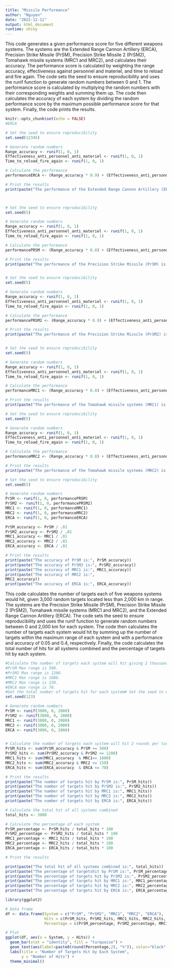 ---
title: "Missile Performance"
author: "Nguyen"
date: "2022-12-11"
output: html_document
runtime: shiny
---
This code generates a given performance score for five different weapons systems. The systems are the Extended Range Cannon Artillery (ERCA), Precision Strike Missile (PrSM), Precision Strike Missile 2 (PrSM2), Tomahawk missile systems (MRC1 and MRC2), and calculates their accuracy. The performance score is calculated by weighting the range accuracy, effectiveness against personnel and materiel, and time to reload and fire again. The code sets the seed to ensure reproducibility and uses the runif function to generate random numbers between 0 and 1. The performance score is calculated by multiplying the random numbers with their corresponding weights and summing them up. The code then calculates the accuracy of each system by dividing the random performance score by the maximum possible performance score for that system. Finally, the code prints the results.
```{r setup, include=FALSE}
knitr::opts_chunk$set(echo = FALSE)
#ERCA

# Set the seed to ensure reproducibility 
set.seed(12345)

# Generate random numbers
Range_accuracy <- runif(1, 0, 1)
Effectiveness_anti_personnel_anti_materiel <- runif(1, 0, 1)
Time_to_reload_fire_again <- runif(1, 0, 1)

# Calculate the performance
performanceERCA <- (Range_accuracy * 0.9) + (Effectiveness_anti_personnel_anti_materiel * 0.9) + (Time_to_reload_fire_again * 0.8)

# Print the results
print(paste("The performance of the Extended Range Cannon Artillery (ERCA) with a range of 70km is:", performanceERCA))



# Set the seed to ensure reproducibility 
set.seed(5)

# Generate random numbers
Range_accuracy <- runif(1, 0, 1)
Effectiveness_anti_personnel_anti_materiel <- runif(1, 0, 1)
Time_to_reload_fire_again <- runif(1, 0, 1)

# Calculate the performance
performancePRSM <- (Range_accuracy * 0.8) + (Effectiveness_anti_personnel_anti_materiel * 0.8) + (Time_to_reload_fire_again * 0.8)

# Print the results
print(paste("The performance of the Precision Strike Missile (PrSM) is:", performancePRSM))


# Set the seed to ensure reproducibility 
set.seed(5)

# Generate random numbers
Range_accuracy <- runif(1, 0, 1)
Effectiveness_anti_personnel_anti_materiel <- runif(1, 0, 1)
Time_to_reload_fire_again <- runif(1, 0, 1)

# Calculate the performance
performancePRSM2 <- (Range_accuracy * 0.9) + (Effectiveness_anti_personnel_anti_materiel * 0.8) + (Time_to_reload_fire_again * 0.7)

# Print the results
print(paste("The performance of the Precision Strike Missile (PrSM2) is:", performancePRSM2))


# Set the seed to ensure reproducibility 
set.seed(5)

# Generate random numbers
Range_accuracy <- runif(1, 0, 1)
Effectiveness_anti_personnel_anti_materiel <- runif(1, 0, 1)
Time_to_reload_fire_again <- runif(1, 0, 1)

# Calculate the performance
performanceMRC1 <- (Range_accuracy * 0.8) + (Effectiveness_anti_personnel_anti_materiel * 0.8) + (Time_to_reload_fire_again * 0.1)

# Print the results
print(paste("The performance of the Tomahawk missile systems (MRC1) is:", performanceMRC1))

# Set the seed to ensure reproducibility 
set.seed(5)

# Generate random numbers
Range_accuracy <- runif(1, 0, 1)
Effectiveness_anti_personnel_anti_materiel <- runif(1, 0, 1)
Time_to_reload_fire_again <- runif(1, 0, 1)

# Calculate the performance
performanceMRC2 <- (Range_accuracy * 0.8) + (Effectiveness_anti_personnel_anti_materiel * 0.8) + (Time_to_reload_fire_again * 0.7)

# Print the results
print(paste("The performance of the Tomahawk missile systems (MRC2) is:", performanceMRC2))

# Set the seed to ensure reproducibility 
set.seed(5)

# Generate random numbers
PrSM <- runif(1, 0, performancePRSM)
PrSM2 <- runif(1, 0, performancePRSM2)
MRC1 <- runif(1, 0, performanceMRC1)
MRC2 <- runif(1, 0, performanceMRC2)
ERCA <- runif(1, 0, performanceERCA)

PrSM_accuracy <- PrSM / .01
PrSM2_accuracy <- PrSM2 / .01
MRC1_accuracy <- MRC1 / .01
MRC2_accuracy <- MRC2 / .01
ERCA_accuracy <- ERCA / .01

# Print the results 
print(paste("The accuracy of PrSM is:", PrSM_accuracy))
print(paste("The accuracy of PrSM2 is:", PrSM2_accuracy))
print(paste("The accuracy of MRC1 is:", MRC1_accuracy))
print(paste("The accuracy of MRC2 is:",
MRC2_accuracy))
print(paste("The accuracy of ERCA is:", ERCA_accuracy))
```
This code calculates the number of targets each of five weapons systems would hit, given 3,000 random targets located less than 2,000 km in range. The systems are the Precision Strike Missile (PrSM), Precision Strike Missile 2 (PrSM2), Tomahawk missile systems (MRC1 and MRC2), and the Extended Range Cannon Artillery (ERCA). The code sets the seed to ensure reproducibility and uses the runif function to generate random numbers between 0 and 2,000 km for each system. The code then calculates the number of targets each system would hit by summing up the number of targets within the maximum range of each system and with a performance and accuracy of 0.05 and 0.4, respectively. Finally, the code calculates the total number of hits for all systems combined and the percentage of targets hit by each system.
```{r setup, include=FALSE}
#Calculate the number of targets each system will hit giving 2 thousand random targets located less than 2000km in the range given .05 performance for each system and 0.4 accuracies for each system
#PrSM Max range is 500.
#PrSM2 Max range is 1200.
#MRC1 Max range is 1800.
#MRC2 Max range is 150.
#ERCA max range is 70.
#Get the total number of targets hit for each system# Set the seed to ensure reproducibility 
set.seed(123)

# Generate random numbers
PrSM <- runif(3000, 0, 2000)
PrSM2 <- runif(3000, 0, 2000)
MRC1 <- runif(3000, 0, 2000)
MRC2 <- runif(3000, 0, 2000)
ERCA <- runif(3000, 0, 2000)


# Calculate the number of targets each system will hit 2 rounds per target
PrSM_hits <- sum(PrSM_accuracy & PrSM <= 500) 
PrSM2_hits <- sum(PrSM2_accuracy & PrSM2 <= 1200) 
MRC1_hits <- sum(MRC1_accuracy  & MRC1<= 1800) 
MRC2_hits <- sum(MRC2_accuracy & MRC2 <= 150) 
ERCA_hits <- sum(ERCA_accuracy  & ERCA <= 70)

# Print the results 
print(paste("The number of targets hit by PrSM is:", PrSM_hits))
print(paste("The number of targets hit by PrSM2 is:", PrSM2_hits))
print(paste("The number of targets hit by MRC1 is:", MRC1_hits))
print(paste("The number of targets hit by MRC2 is:", MRC2_hits))
print(paste("The number of targets hit by ERCA is:", ERCA_hits))

# Calculate the total hit of all systems combined
total_hits <- 3000

# Calculate the percentage of each system
PrSM_percentage <- PrSM_hits / total_hits * 100
PrSM2_percentage <- PrSM2_hits / total_hits * 100
MRC1_percentage <- MRC1_hits / total_hits * 100
MRC2_percentage <- MRC2_hits / total_hits * 100
ERCA_percentage <- ERCA_hits / total_hits * 100

# Print the results 

print(paste("The total hit of all systems combined is:", total_hits))
print(paste("The percentage of targetshit by PrSM is:", PrSM_percentage))
print(paste("The percentage of targets hit by PrSM2 is:", PrSM2_percentage))
print(paste("The percentage of targets hit by MRC1 is:", MRC1_percentage))
print(paste("The percentage of targets hit by MRC2 is:", MRC2_percentage))
print(paste("The percentage of targets hit by ERCA is:", ERCA_percentage))

library(ggplot2)

# Data frame
df <- data.frame(System = c("PrSM", "PrSM2", "MRC1", "MRC2", "ERCA"),
                 Hits = c(PrSM_hits, PrSM2_hits, MRC1_hits, MRC2_hits, ERCA_hits),
                 Percentage = c(PrSM_percentage, PrSM2_percentage, MRC1_percentage, MRC2_percentage, ERCA_percentage))

# Plot
ggplot(df, aes(x = System, y = Hits)) +
  geom_bar(stat = "identity", fill = "turquoise") +
  geom_text(aes(label=paste0(round(Percentage,2), "%")), color="black", position = position_dodge(width=0.9), vjust=-0.25) +
  labs(title = "Number of Targets Hit by Each System",
       y = "Number of Hits") +
  theme_minimal()

```

```{r setup, include=FALSE}



```